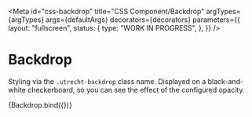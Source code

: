 <!-- @license CC0-1.0 -->


<Meta
  id="css-backdrop"
  title="CSS Component/Backdrop"
  argTypes={argTypes}
  args={defaultArgs}
  decorators={decorators}
  parameters={{
    layout: "fullscreen",
    status: {
      type: "WORK IN PROGRESS",
    },
  }}
/>

# Backdrop

Styling via the `.utrecht-backdrop` class name. Displayed on a black-and-white checkerboard, so you can see the effect of the configured opacity.

<Canvas>
  <Story name="Default" args={exampleArgs}>
    {Backdrop.bind({})}
  </Story>
</Canvas>

<ArgsTable story="Default" />
